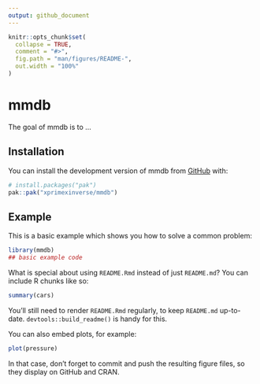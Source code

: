 ```yaml
---
output: github_document
---
```


<!-- README.md is generated from README.Rmd. Please edit that file -->

```r
knitr::opts_chunk$set(
  collapse = TRUE,
  comment = "#>",
  fig.path = "man/figures/README-",
  out.width = "100%"
)
```

# mmdb

<!-- badges: start -->
<!-- badges: end -->

The goal of mmdb is to ...

## Installation

You can install the development version of mmdb from [GitHub](https://github.com/) with:

``` r
# install.packages("pak")
pak::pak("xprimexinverse/mmdb")
```

## Example

This is a basic example which shows you how to solve a common problem:

```r
library(mmdb)
## basic example code
```

What is special about using `README.Rmd` instead of just `README.md`? You can include R chunks like so:

```r
summary(cars)
```

You'll still need to render `README.Rmd` regularly, to keep `README.md` up-to-date. `devtools::build_readme()` is handy for this.

You can also embed plots, for example:

```r
plot(pressure)
```

In that case, don't forget to commit and push the resulting figure files, so they display on GitHub and CRAN.
